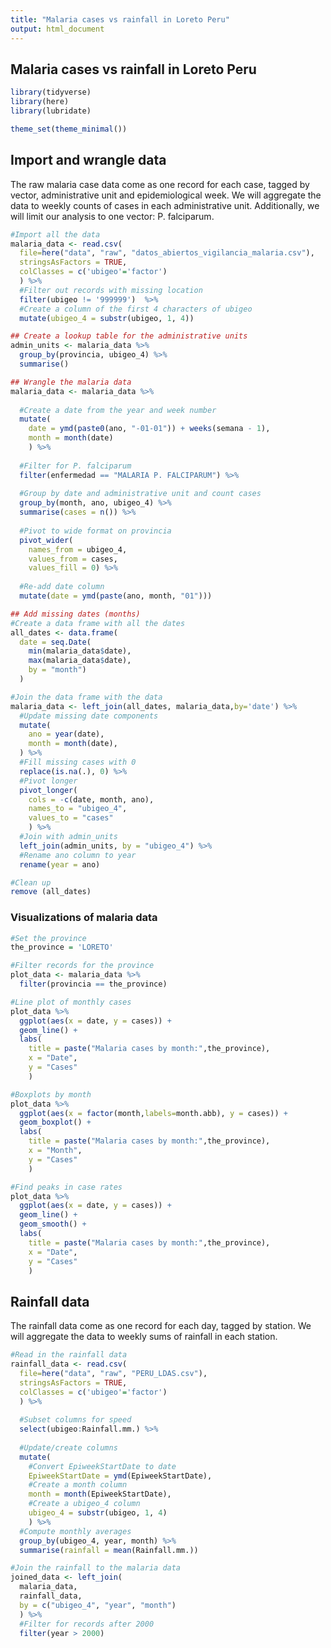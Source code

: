 ```yaml
---
title: "Malaria cases vs rainfall in Loreto Peru"
output: html_document
---
```


## Malaria cases vs rainfall in Loreto Peru

```r
library(tidyverse)
library(here)
library(lubridate)

theme_set(theme_minimal())
```

## Import and wrangle data
The raw malaria case data come as one record for each case, tagged by vector, administrative unit and epidemiological week. We will aggregate the data to weekly counts of cases in each administrative unit. Additionally, we will limit our analysis to one vector: P. falciparum.

```r
#Import all the data
malaria_data <- read.csv(
  file=here("data", "raw", "datos_abiertos_vigilancia_malaria.csv"),
  stringsAsFactors = TRUE,
  colClasses = c('ubigeo'='factor')
  ) %>%
  #Filter out records with missing location
  filter(ubigeo != '999999')  %>% 
  #Create a column of the first 4 characters of ubigeo
  mutate(ubigeo_4 = substr(ubigeo, 1, 4))

## Create a lookup table for the administrative units
admin_units <- malaria_data %>%
  group_by(provincia, ubigeo_4) %>%
  summarise() 

## Wrangle the malaria data
malaria_data <- malaria_data %>%
  
  #Create a date from the year and week number
  mutate(
    date = ymd(paste0(ano, "-01-01")) + weeks(semana - 1),
    month = month(date)
    ) %>%
  
  #Filter for P. falciparum
  filter(enfermedad == "MALARIA P. FALCIPARUM") %>%
  
  #Group by date and administrative unit and count cases
  group_by(month, ano, ubigeo_4) %>%
  summarise(cases = n()) %>% 
  
  #Pivot to wide format on provincia
  pivot_wider(
    names_from = ubigeo_4, 
    values_from = cases, 
    values_fill = 0) %>% 
  
  #Re-add date column
  mutate(date = ymd(paste(ano, month, "01")))

## Add missing dates (months)
#Create a data frame with all the dates
all_dates <- data.frame(
  date = seq.Date(
    min(malaria_data$date), 
    max(malaria_data$date), 
    by = "month")
  )

#Join the data frame with the data
malaria_data <- left_join(all_dates, malaria_data,by='date') %>% 
  #Update missing date components
  mutate(
    ano = year(date),
    month = month(date),
  ) %>% 
  #Fill missing cases with 0
  replace(is.na(.), 0) %>%
  #Pivot longer
  pivot_longer(
    cols = -c(date, month, ano),
    names_to = "ubigeo_4",
    values_to = "cases"
    ) %>%
  #Join with admin_units
  left_join(admin_units, by = "ubigeo_4") %>% 
  #Rename ano column to year
  rename(year = ano)

#Clean up
remove (all_dates)

```

### Visualizations of malaria data
```r
#Set the province
the_province = 'LORETO'

#Filter records for the province
plot_data <- malaria_data %>%
  filter(provincia == the_province)

#Line plot of monthly cases
plot_data %>%
  ggplot(aes(x = date, y = cases)) +
  geom_line() +
  labs(
    title = paste("Malaria cases by month:",the_province),
    x = "Date",
    y = "Cases"
    ) 

#Boxplots by month
plot_data %>%
  ggplot(aes(x = factor(month,labels=month.abb), y = cases)) +
  geom_boxplot() +
  labs(
    title = paste("Malaria cases by month:",the_province),
    x = "Month",
    y = "Cases"
    ) 

#Find peaks in case rates
plot_data %>%
  ggplot(aes(x = date, y = cases)) +
  geom_line() +
  geom_smooth() +
  labs(
    title = paste("Malaria cases by month:",the_province),
    x = "Date",
    y = "Cases"
    ) 

```

## Rainfall data
The rainfall data come as one record for each day, tagged by station. We will aggregate the data to weekly sums of rainfall in each station.

```r
#Read in the rainfall data
rainfall_data <- read.csv(
  file=here("data", "raw", "PERU_LDAS.csv"),
  stringsAsFactors = TRUE,
  colClasses = c('ubigeo'='factor')
  ) %>% 
  
  #Subset columns for speed
  select(ubigeo:Rainfall.mm.) %>%
  
  #Update/create columns
  mutate(
    #Convert EpiweekStartDate to date
    EpiweekStartDate = ymd(EpiweekStartDate),
    #Create a month column
    month = month(EpiweekStartDate),
    #Create a ubigeo_4 column
    ubigeo_4 = substr(ubigeo, 1, 4)
    ) %>%
  #Compute monthly averages
  group_by(ubigeo_4, year, month) %>% 
  summarise(rainfall = mean(Rainfall.mm.)) 

#Join the rainfall to the malaria data
joined_data <- left_join(
  malaria_data, 
  rainfall_data, 
  by = c("ubigeo_4", "year", "month")
  ) %>% 
  #Filter for records after 2000
  filter(year > 2000) 
  
```

